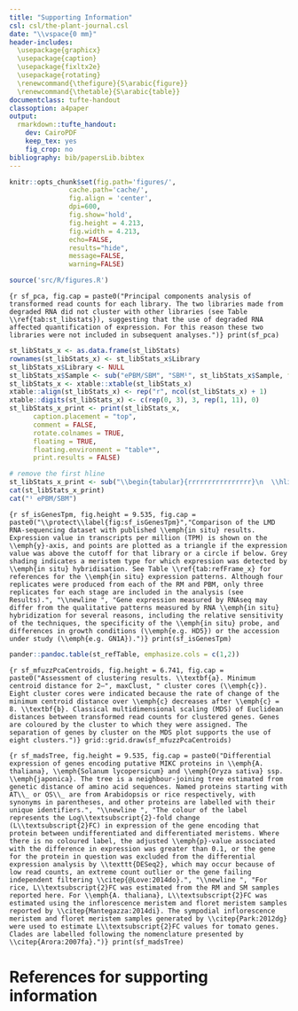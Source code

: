 ```yaml
---
title: "Supporting Information"
csl: csl/the-plant-journal.csl
date: "\\vspace{0 mm}"
header-includes:
  \usepackage{graphicx}
  \usepackage{caption}
  \usepackage{fixltx2e}
  \usepackage{rotating}
  \renewcommand{\thefigure}{S\arabic{figure}}
  \renewcommand{\thetable}{S\arabic{table}}
documentclass: tufte-handout
classoption: a4paper
output:
  rmarkdown::tufte_handout:
    dev: CairoPDF
    keep_tex: yes
    fig_crop: no
bibliography: bib/papersLib.bibtex
---
```


```r
knitr::opts_chunk$set(fig.path='figures/',
               cache.path='cache/',
               fig.align = 'center', 
               dpi=600,
               fig.show='hold',
               fig.height = 4.213,
               fig.width = 4.213,
               echo=FALSE,
               results="hide",
               message=FALSE,
               warning=FALSE)

source('src/R/figures.R')
```

```{r sf_pca, fig.cap = paste0("Principal components analysis of transformed read counts for each library. The two libraries made from degraded RNA did not cluster with other libraries (see Table \\ref{tab:st_libstats}), suggesting that the use of degraded RNA affected quantification of expression. For this reason these two libraries were not included in subsequent analyses.")}
print(sf_pca)
```

\clearpage
\captionof{table}{\protect\label{tab:st_libstats}Library and sequencing statistics.}

``` r
st_libStats_x <- as.data.frame(st_libStats)
rownames(st_libStats_x) <- st_libStats_x$Library
st_libStats_x$Library <- NULL
st_libStats_x$Sample <- sub("ePBM/SBM", "SBM¹", st_libStats_x$Sample, fixed = TRUE)
st_libStats_x <- xtable::xtable(st_libStats_x)
xtable::align(st_libStats_x) <- rep("r", ncol(st_libStats_x) + 1)
xtable::digits(st_libStats_x) <- c(rep(0, 3), 3, rep(1, 11), 0)
st_libStats_x_print <- print(st_libStats_x,
      caption.placement = "top",
      comment = FALSE,
      rotate.colnames = TRUE,
      floating = TRUE,
      floating.environment = "table*",
      print.results = FALSE)

# remove the first hline
st_libStats_x_print <- sub("\\begin{tabular}{rrrrrrrrrrrrrrrr}\n  \\hline\n", "\\begin{tabular}{rrrrrrrrrrrrrrrr}\n", st_libStats_x_print, fixed = TRUE)
cat(st_libStats_x_print)
cat("¹ ePBM/SBM")
```

```{r sf_isGenesTpm, fig.height = 9.535, fig.cap = paste0("\\protect\\label{fig:sf_isGenesTpm}","Comparison of the LMD RNA-sequencing dataset with published \\emph{in situ} results. Expression value in transcripts per million (TPM) is shown on the \\emph{y}-axis, and points are plotted as a triangle if the expression value was above the cutoff for that library or a circle if below. Grey shading indicates a meristem type for which expression was detected by \\emph{in situ} hybridisation. See Table \\ref{tab:refFrame_x} for references for the \\emph{in situ} expression patterns. Although four replicates were produced from each of the RM and PBM, only three replicates for each stage are included in the analysis (see Results).", "\\newline ", "Gene expression measured by RNAseq may differ from the qualitative patterns measured by RNA \\emph{in situ} hybridization for several reasons, including the relative sensitivity of the techniques, the specificity of the \\emph{in situ} probe, and differences in growth conditions (\\emph{e.g. HD5}) or the accession under study (\\emph{e.g. GN1A}).")}
print(sf_isGenesTpm)
```

\begin{figure*}
 \includegraphics{data/lmdFigure.pdf}
\caption{Placeholder for the \emph{in situ} results figure.}
\end{figure*}

\clearpage
\captionof{table}{\protect\label{tab:refFrame_x}References for Figure \ref{fig:sf_isGenesTpm}.}

```r
pander::pandoc.table(st_refTable, emphasize.cols = c(1,2))
```

```{r sf_mfuzzPcaCentroids, fig.height = 6.741, fig.cap = paste0("Assessment of clustering results. \\textbf{a}. Minimum centroid distance for 2–", maxClust, " cluster cores (\\emph{c}). Eight cluster cores were indicated because the rate of change of the minimum centroid distance over \\emph{c} decreases after \\emph{c} = 8. \\textbf{b}. Classical multidimensional scaling (MDS) of Euclidean distances between transformed read counts for clustered genes. Genes are coloured by the cluster to which they were assigned. The separation of genes by cluster on the MDS plot supports the use of eight clusters.")}
grid::grid.draw(sf_mfuzzPcaCentroids)
```

```{r sf_madsTree, fig.height = 9.535, fig.cap = paste0("Differential expression of genes encoding putative MIKC proteins in \\emph{A. thaliana}, \\emph{Solanum lycopersicum} and \\emph{Oryza sativa} ssp. \\emph{japonica}. The tree is a neighbour-joining tree estimated from genetic distance of amino acid sequences. Named proteins starting with AT\\_ or OS\\_ are from Arabidopsis or rice respectively, with synonyms in parentheses, and other proteins are labelled with their unique identifiers.", "\\newline ", "The colour of the label represents the Log\\textsubscript{2}-fold change (L\\textsubscript{2}FC) in expression of the gene encoding that protein between undifferentiated and differentiated meristems. Where there is no coloured label, the adjusted \\emph{p}-value associated with the difference in expression was greater than 0.1, or the gene for the protein in question was excluded from the differential expression analysis by \\texttt{DESeq2}, which may occur because of low read counts, an extreme count outlier or the gene failing independent filtering \\citep{@Love:2014do}.", "\\newline ", "For rice, L\\textsubscript{2}FC was estimated from the RM and SM samples reported here. For \\emph{A. thaliana}, L\\textsubscript{2}FC was estimated using the inflorescence meristem and floret meristem samples reported by \\citep{Mantegazza:2014di}. The sympodial inflorescence meristem and floret meristem samples generated by \\citep{Park:2012dg} were used to estimate L\\textsubscript{2}FC values for tomato genes. Clades are labelled following the nomenclature presented by \\citep{Arora:2007fa}.")}
print(sf_madsTree)
```

\clearpage

# References for supporting information
